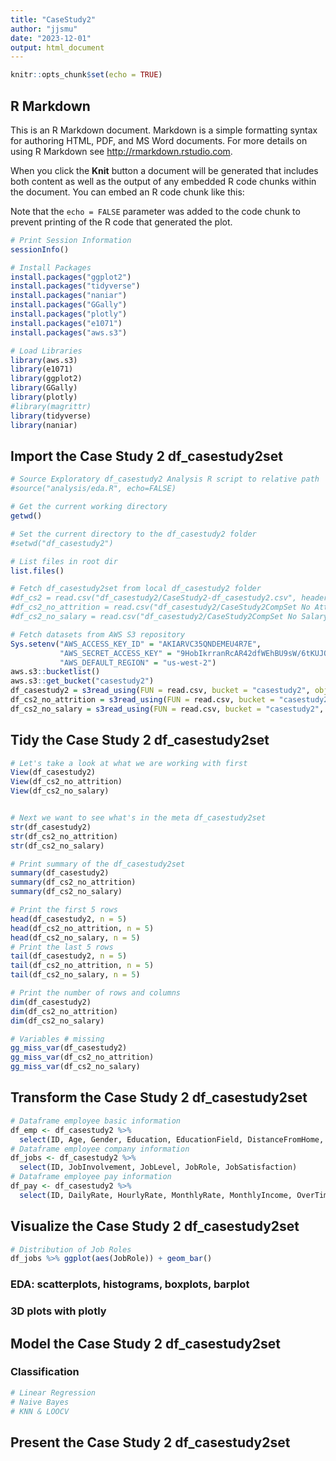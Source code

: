 ```yaml
---
title: "CaseStudy2"
author: "jjsmu"
date: "2023-12-01"
output: html_document
---
```


```r
knitr::opts_chunk$set(echo = TRUE)
```

## R Markdown

This is an R Markdown document. Markdown is a simple formatting syntax for authoring HTML, PDF, and MS Word documents. For more details on using R Markdown see <http://rmarkdown.rstudio.com>.

When you click the **Knit** button a document will be generated that includes both content as well as the output of any embedded R code chunks within the document. You can embed an R code chunk like this:

Note that the `echo = FALSE` parameter was added to the code chunk to prevent printing of the R code that generated the plot.

```r

# Print Session Information 
sessionInfo()

# Install Packages
install.packages("ggplot2")
install.packages("tidyverse")
install.packages("naniar")
install.packages("GGally")
install.packages("plotly")
install.packages("e1071")
install.packages("aws.s3")

# Load Libraries
library(aws.s3)
library(e1071)
library(ggplot2)
library(GGally)
library(plotly)
#library(magrittr)
library(tidyverse)
library(naniar)
```

## Import the Case Study 2 df_casestudy2set

```r

# Source Exploratory df_casestudy2 Analysis R script to relative path
#source("analysis/eda.R", echo=FALSE)

# Get the current working directory
getwd()

# Set the current directory to the df_casestudy2 folder
#setwd("df_casestudy2")

# List files in root dir
list.files()

# Fetch df_casestudy2set from local df_casestudy2 folder
#df_cs2 = read.csv("df_casestudy2/CaseStudy2-df_casestudy2.csv", header = TRUE) # TODO change to relative path file
#df_cs2_no_attrition = read.csv("df_casestudy2/CaseStudy2CompSet No Attrition.csv", header = TRUE) # TODO change to relative path file
#df_cs2_no_salary = read.csv("df_casestudy2/CaseStudy2CompSet No Salary.csv", header = TRUE) # TODO change to relative path file

# Fetch datasets from AWS S3 repository
Sys.setenv("AWS_ACCESS_KEY_ID" = "AKIARVC35QNDEMEU4R7E",
           "AWS_SECRET_ACCESS_KEY" = "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",
           "AWS_DEFAULT_REGION" = "us-west-2")
aws.s3::bucketlist()
aws.s3::get_bucket("casestudy2")
df_casestudy2 = s3read_using(FUN = read.csv, bucket = "casestudy2", object = "CaseStudy2-data.csv")
df_cs2_no_attrition = s3read_using(FUN = read.csv, bucket = "casestudy2", object = "CaseStudy2CompSet No Attrition.csv")
df_cs2_no_salary = s3read_using(FUN = read.csv, bucket = "casestudy2", object = "CaseStudy2CompSet No Salary.csv")

```
## Tidy the Case Study 2 df_casestudy2set

```r
# Let's take a look at what we are working with first
View(df_casestudy2)
View(df_cs2_no_attrition)
View(df_cs2_no_salary)


# Next we want to see what's in the meta df_casestudy2set 
str(df_casestudy2)
str(df_cs2_no_attrition)
str(df_cs2_no_salary)

# Print summary of the df_casestudy2set
summary(df_casestudy2)
summary(df_cs2_no_attrition)
summary(df_cs2_no_salary)

# Print the first 5 rows 
head(df_casestudy2, n = 5)
head(df_cs2_no_attrition, n = 5)
head(df_cs2_no_salary, n = 5)
# Print the last 5 rows
tail(df_casestudy2, n = 5)
tail(df_cs2_no_attrition, n = 5)
tail(df_cs2_no_salary, n = 5)

# Print the number of rows and columns
dim(df_casestudy2)
dim(df_cs2_no_attrition)
dim(df_cs2_no_salary)

# Variables # missing
gg_miss_var(df_casestudy2)
gg_miss_var(df_cs2_no_attrition)
gg_miss_var(df_cs2_no_salary)

```

## Transform the Case Study 2 df_casestudy2set
```r
# Dataframe employee basic information
df_emp <- df_casestudy2 %>% 
  select(ID, Age, Gender, Education, EducationField, DistanceFromHome, MaritalStatus, NumCompaniesWorked, TotalWorkingYears, YearsAtCompany, YearsInCurrentRole, YearsWithCurrManager, YearsSinceLastPromotion)
# Dataframe employee company information
df_jobs <- df_casestudy2 %>%
  select(ID, JobInvolvement, JobLevel, JobRole, JobSatisfaction)
# Dataframe employee pay information
df_pay <- df_casestudy2 %>%
  select(ID, DailyRate, HourlyRate, MonthlyRate, MonthlyIncome, OverTime)
```

## Visualize the Case Study 2 df_casestudy2set
```r
# Distribution of Job Roles
df_jobs %>% ggplot(aes(JobRole)) + geom_bar() 


```


### EDA: scatterplots, histograms, boxplots, barplot
### 3D plots with plotly

## Model the Case Study 2 df_casestudy2set

### Classification
```r
# Linear Regression
# Naive Bayes
# KNN & LOOCV
```

## Present the Case Study 2 df_casestudy2set